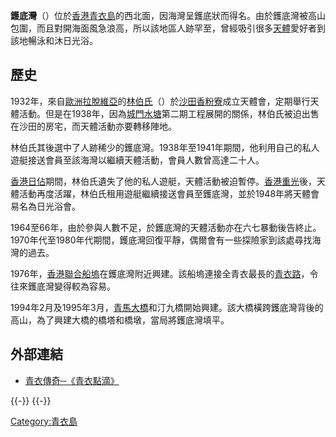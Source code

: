 '''鑊底灣'''（{{lang-en|Wok Tai Wan}}）位於[[香港|香港]][[青衣島|青衣島]]的西北面，因海灣呈鑊底狀而得名。由於鑊底灣被高山包圍，而且對開海面風急浪高，所以該地區人跡罕至，曾經吸引很多[[天然主義|天體]]愛好者到該地暢泳和沐日光浴。

==歷史==
1932年，來自[[歐洲|歐洲]][[拉脫維亞|拉脫維亞]]的[[林伯氏|林伯氏]]（{{lang|en|Lam Part}}）於[[沙田_(香港)|沙田]][[香粉寮|香粉寮]]成立天體會，定期舉行天體活動。但是在1938年，因為[[城門水塘|城門水塘]]第二期工程展開的關係，林伯氏被迫出售在沙田的房宅，而天體活動亦要轉移陣地。

林伯氏其後選中了人跡稀少的鑊底灣。1938年至1941年期間，他利用自己的私人遊艇接送會員至該海灣以繼續天體活動，會員人數曾高達二十人。

[[香港日佔時期|香港日佔]]期間，林伯氏遺失了他的私人遊艇，天體活動被迫暫停。[[香港重光|香港重光]]後，天體活動再度活躍，林伯氏租用遊艇繼續接送會員至鑊底灣，並於1948年將天體會易名為日光浴會。

1964至66年，由於參與人數不足，於鑊底灣的天體活動亦在六七暴動後告終止。1970年代至1980年代期間，鑊底灣回復平靜，偶爾會有一些探險家到該處尋找海灣的過去。

1976年，[[香港聯合船塢|香港聯合船塢]]在鑊底灣附近興建。該船塢連接全青衣最長的[[青衣路|青衣路]]，令往來鑊底灣變得較為容易。

1994年2月及1995年3月，[[青馬大橋|青馬大橋]]和汀九橋開始興建。該大橋橫跨鑊底灣背後的高山，為了興建大橋的橋塔和橋墩，當局將鑊底灣填平。

==外部連結==
*[https://web.archive.org/web/20070927000057/http://www.qcobass.edu.hk/user/ryan/public_html/topic4/subtopic6.htm 青衣傳奇─《青衣點滴》]

{{HK-geo-stub}}

{{-}}
{{葵青區}}
{{-}}
{{香港已消失海灣}}
{{香港海灘}}

[[Category:青衣島|Category:青衣島]]